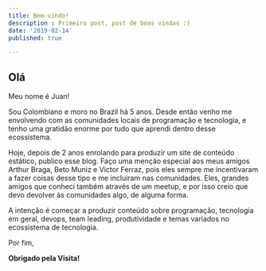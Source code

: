 ```yaml
---
title: Bem-vindo!
description : Primeiro post, post de boas vindas :)
date: '2019-02-14'
published: true

---
```


## Olá

Meu nome é Juan!

Sou Colombiano e moro no Brazil há 5 anos. Desde então venho me envolvendo com as comunidades locais de programação e tecnologia, e tenho uma gratidão enorme por tudo que aprendi dentro desse ecossistema.

Hoje, depois de 2 anos enrolando para produzir um site de conteúdo estático, publico esse blog. Faço uma menção especial aos meus amigos Arthur Braga, Beto Muniz e Victor Ferraz, pois eles sempre me incentivaram a fazer coisas desse tipo e me incluiram nas comunidades. Eles, grandes amigos que conheci também através de um meetup, e por isso creio que devo devolver às comunidades algo, de alguma forma.

A intenção é começar a produzir conteúdo sobre programação, tecnologia em geral, devops, team leading, produtividade e temas variados no ecossistema de tecnologia.

Por fim,

**Obrigado pela Visita!**
